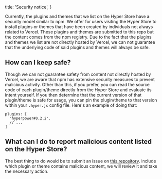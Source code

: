 
  title: 'Security notice',
}


Currently, the plugins and themes that we list on the Hyper Store have a security model similar to npm.
We offer for users visiting the Hyper Store to install plugins or themes that have been created by individuals not always related to Vercel.
These plugins and themes are submitted to this repo but the content comes from the npm registry.
Due to the fact that the plugins and themes we list are not directly hosted by Vercel, we can not guarantee that the underlying code of said plugins and themes will always be safe.

## How can I keep safe?

Though we can not guarantee safety from content not directly hosted by Vercel, we are aware that npm has extensive security measures to prevent malicious activity.
Other than this, if you prefer, you can read the source code of each plugin/theme directly from the Hyper Store and evaluate its intent yourself.
If you then determine that the current version of that plugin/theme is safe for usage, you can pin the plugin/theme to that version within your `.hyper.js` config file.
Here's an example of doing that:

```
plugins: [
  "hyperpower#0.2.2",
  // ...
]
```

## What can I do to report malicious content listed on the Hyper Store?

The best thing to do would be to submit an issue on [this repository](https://github.com/vercel/hyper-site/).
Include which plugin or theme contains malicious content, we will review it and take the necessary action.